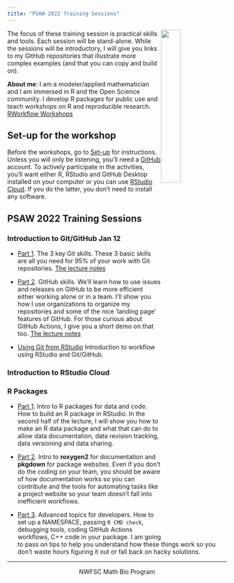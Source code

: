 ```yaml
---
title: "PSAW 2022 Training Sessions"
---
```


<img style="float: right;" src="images/tools-logo-transparent.png" width=30%>

The focus of these training session is practical skills and tools. Each session will be stand-alone. While the sessions will be introductory, I will give you links to my GitHub repositories that illustrate more complex examples (and that you can copy and build on).

**About me**: I am a modeler/applied mathematician and I am immersed in R and the Open Science community. I develop R packages for public use and teach workshops on R and reproducible research. [RWorkflow Workshops](https://rverse-tutorials.github.io/RVerse-Tutorials/)

## Set-up for the workshop

Before the workshops, go to [Set-up](set-up.html) for instructions. Unless you will only be listening, you'll need a [GitHub](https://github.com/) account. To actively participate in the activities, you'll want either R, RStudio and GitHub Desktop installed on your computer or you can use [RStudio Cloud](https://rstudio.cloud/). If you do the latter, you don't need to install any software.

## PSAW 2022 Training Sessions

### Introduction to Git/GitHub Jan 12

* [Part 1](week2-moregit.html). The 3 key Git skills. These 3 basic skills are all you need for 95% of your work with Git repositories. [The lecture notes](week2.html)

* [Part 2](week3-github.html). GitHub skills. We'll learn how to use issues and releases on GitHub to be more efficient either working alone or in a team. I'll show you how I use organizations to organize my repositories and some of the nice 'landing page' features of GitHub. For those curious about GitHub Actions, I give you a short demo on that too. [The lecture notes](week3.html)

* [Using Git from RStudio](Git-RStudio.html) Introduction to workflow using RStudio and Git/GitHub.


### Introduction to RStudio Cloud

### R Packages

* [Part 1](week6.html). Intro to R packages for data and code. How to build an R package in RStudio. In the second half of the lecture, I will show you how to make an R data package and what that can do to allow data documentation, data revision tracking, data versioning and data sharing.

* [Part 2](week7.html). Intro to **roxygen2** for documentation and **pkgdown** for package websites. Even if you don't do the coding on your team, you should be aware of how documentation works so you can contribute and the tools for automating tasks like a project website so your team doesn't fall into inefficient workflows.

* [Part 3](week8.html). Advanced topics for developers. How to set up a NAMESPACE, passing `R CMD check`, debugging tools, coding GitHub Actions workflows, C++ code in your package. I am going to pass on tips to help you understand how these things work so you don't waste hours figuring it out or fall back on hacky solutions.


<hr>

<div style="text-align: center">
<i class="fas fa-cubes"></i> NWFSC Math Bio Program <i class="fas fa-cubes"></i>
</div>
